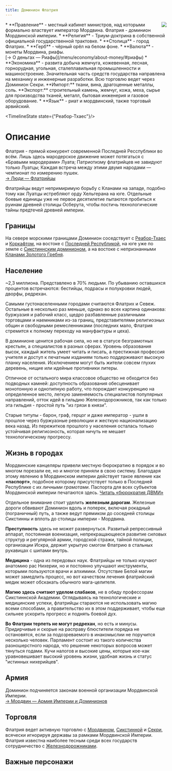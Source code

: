 ```yaml
---
title: Доминион Флатрия
---
```


<ButtonCover cover src="pic.jpg" title="Доминион Флатрия" authorHref="https://www.artstation.com/andreasrocha" author="Andreas Rocha"/>
<BlockquoteBox text>
    <img src="../emblems/flatria.png" style="float: right; max-width: 200px;"/>
    * **Правление** - местный кабинет министров, над которыми формально властвует император Мордвина. Флатрия - доминион Мордвинской империи.
    * **Религия** - Триум-доктрина в собственной официальной государственной трактовке.
    * **Столица** - город Флатрих.
    * **Герб** - чёрный орёл на белом фоне.
    * **Валюта** - монеты Мордвина, риафы. <br/> [→ О деньгах — Риафы](/menu/economy/about-money/#риафы)
    * **Экономика** - развита добыча жемчуга, кожевенная, лесная, горнорудная, угольная, сталеплавильная промышленности и машиностроение. Значительная часть средств государства направлена на механику и инженерные разработки. Всю торговлю ведет через Доминион Секри.   
    **Импорт:** ткани, вина, драгоценные металлы, соль.   
    **Экспорт:** строительный камень, жемчуг, кожа, меха, сырье для производства тканей, металл, бытовая инженерия и газовое оборудование.
    * **Язык** - риат и мордвинский, также торговый арвийский.
</BlockquoteBox>

<TimelineState state={"Реабор-Тхаес"}/>

# Описание
Флатрия - прямой конкурент современной Последней Ресспублики во всём. Лишь здесь мародерское движение может потягаться с «Бравыми мародерами» Луата; Патриотизму флатрийцев не завидуют только Луатцы; Каждая встреча между этими двумя народами — чемпионат по измерению пушек. 
<br/> [→ Люди — Флатрийцы](/menu/guidebook/races/humans#флатрийцы) 

Флатрийцы ведут непримиримую борьбу с Кланами на западе, подобно тому как Луатцы истребляют орду Хельгерана на юге. Отдельные боевые единицы уже не первое десятилетие пытаются пробиться к руинам древней столицы Осберута, чтобы постичь технологические тайны предтечей древней империи.

## Границы
На севере морскими границами Доминион соседствует с [Реабор-Тхаес](/menu/navigation/states/reabor-thaes) и [Коркафтом](/menu/navigation/states/korkaft), на востоке с [Последней Республикой](/menu/navigation/states/luat), на юге уже по земле с [Сикстиннским доминионом](/menu/navigation/states/sixtinna), а на востоке с непризнанными [Кланами Золотого Гребня](/menu/navigation/states/clans).

## Население
~2,3 миллиона. Представлено в 70% людьми. По убыванию оставшихся процентов встречаются: бестийцы, подрасы и полукровки людей, дворфы, редрехан.

Самыми густонаселенными городами считаются Флатрих и Севеж. Остальные в несколько раз меньше, однако во всех картина одинакова: буржуазия и рабочий класс, щедро разбавленные различными торговцами и наемниками из-за границ, представителями религиозных общин и свободными ремесленниками (последних мало, Флатрия стремится к полному переходу на мануфактуры и цеха).

В доминионе ценится рабочая сила, но не в статусе безграмотных крестьян, а специалистов в разных сферах. Уровень образования высок, каждый житель умеет читать и писать, а престижная профессия учителя и доступ к печатным изданиям только поддерживают высокую планку населения. Исключением могут быть жители совсем глухих деревень, нищие или идейные противники литеры.

Отличное от остального мира классовое общество не обходится без подводных камней: доступность образования обесценивает монотонную и однотипную работу, что порождает конкуренцию на определенное место, легкую заменяемость специалистов популярных направлений, отток идей в гильдию Железнодорожников, так как только эта гильдия - простой путь "из грязи в князи".

Старые титулы - барон, граф, герцог и даже император - ушли в прошлое через буржуазные революции и жесткую национализацию века назад. Из пережитков прошлого у населения осталась только устойчивая религиозность, которая ничуть не мешает технологическому прогрессу.

## Жизнь в городах
Мордвинские канцеляры привели местную бюрократию в порядок и во многом порезали ее, но и многое приняли в свою систему. Благодаря этому явлению в Мордвинском империи действует такое явление как **«паспорт»**, подобное которому присутствует только в Последней Республике с их *личными грамотами*. Паспорта для всех субъектов Мордвинской империи печатаются здесь. [Читать «бюрократия ДВМИ»](../mordwin)

Отдельное внимание стоит уделить **железным дорогам**. Железные дороги обвивают Доминион вдоль и поперек, включая рокадный (пограничный) путь, а также ведут прямиком до соседней столицы Сикстинны и вплоть до столицы империи - Мордвина.

**Преступность** здесь не может развернуться. Развитый репрессивный аппарат, постоянная военизация, непрекращающееся развитие силовых структур и регулярной армии, городской стражи, тайной полиции, организации Искра, держит укрытую смогом Флатрию в стальных рукавицах с шипами внутрь.

**Медицина** - одна из передовых наук. Флатрийцы не только изучают анатомию рас Нихерии, но и постоянно улучшают инструменты, которыми пользуются врачи и алхимики. Отсутствие Белой магии может замедлить процесс, но вот качеством лечения флатрийский медик может обскакать обычного мага-целителя.

**Магию здесь считают уделом слабаков**, не в обиду профессорам Сикстиннской Академии. Оглядываясь на технологические и медицинские успехи, флатрийцы стараются не использовать магию всеми способами, а правительство их в этом поддерживает, чтобы еще сильнее ускорить прогресс и поднять боевой дух.

**Во Флатрии терпеть не могут редрехан**, но есть и минусы. Придирчивые и скорые на расправу блюстители порядка не остановятся, если за подозреваемого в инакомыслии не поручится несколько человек. Парламент состоит из такого количества разношерстного народа, что решение некоторых вопросов может тянуться годами. Кучи налогов и высокие цены, которые кое-как уравновешивает высокий уровень жизни, удобная жизнь и статус "истинных нихерийцев".

## Армия
Доминион подчиняется законам военной организации Мордвинской Империи. <br/>
[ → Мордвин — Армия Империи и Доминионов](/menu/navigation/states/mordwin/#армия-империи-и-доминионов)

## Торговля
Флатрия ведет активную торговлю с [Мордвином](/menu/navigation/states/mordwin), [Сикстинной](/menu/navigation/states/sixtinna) и [Секри](/menu/navigation/states/sekri), всячески игнорируя державы за рамками Мордвинской Империи. Флатрия известна наиболее тесным среди всех государств сотрудничество с [Железнодорожниками](/menu/guidebook/guilds/railworkers).

## Важные персонажи
<CharacterList stateFilter="Флатрия"/> 